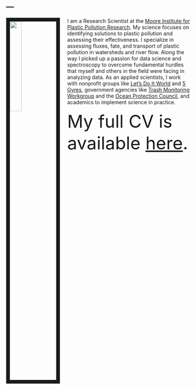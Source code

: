 ---
---

<img src="images/Me.jpg" style="width:25%; border:10px solid; margin-right: 20px" align="left">

I am a Research Scientist at the [Moore Institute for Plastic Pollution Research](https://mooreplasticresearch.org/). My science focuses on identifying solutions to plastic pollution and assessing their effectiveness. I specialize in assessing fluxes, fate, and transport of plastic pollution in watersheds and river flow. Along the way I picked up a passion for data science and spectroscopy to overcome fundamental hurdles that myself and others in the field were facing in analyzing data. As an applied scientists, I work with nonprofit groups like [Let’s Do It World](https://www.letsdoitworld.org/) and [5 Gyres](https://www.5gyres.org/), government agencies like [Trash Monitoring Workgroup](https://mywaterquality.ca.gov/monitoring_council/trash_monitoring/) and the [Ocean Protection Council](http://www.opc.ca.gov/), and academics to implement science in practice.

<font size = "15">
My full CV is available [here](files/WinCowgerCV.pdf).
</font>